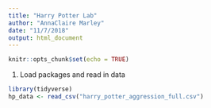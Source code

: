 ```yaml
---
title: "Harry Potter Lab"
author: "AnnaClaire Marley"
date: "11/7/2018"
output: html_document
---
```


```r
knitr::opts_chunk$set(echo = TRUE)
```

1. Load packages and read in data

```r
library(tidyverse)
hp_data <- read_csv("harry_potter_aggression_full.csv")
```


